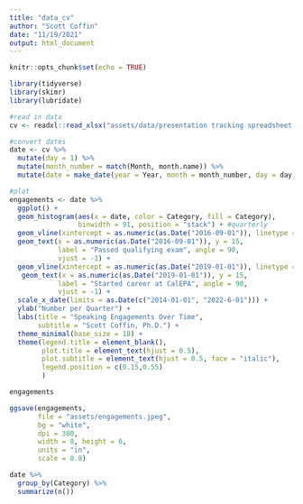 ```yaml
---
title: "data_cv"
author: "Scott Coffin"
date: "11/19/2021"
output: html_document
---
```


```r
knitr::opts_chunk$set(echo = TRUE)
```

```r
library(tidyverse)
library(skimr)
library(lubridate)
```

```r
#read in data
cv <- readxl::read_xlsx("assets/data/presentation tracking spreadsheet.xlsx")

#convert dates
date <- cv %>% 
  mutate(day = 1) %>% 
  mutate(month_number = match(Month, month.name)) %>% 
  mutate(date = make_date(year = Year, month = month_number, day = day))

#plot
engagements <- date %>% 
  ggplot() +
  geom_histogram(aes(x = date, color = Category, fill = Category),
                 binwidth = 91, position = "stack") + #quarterly
  geom_vline(xintercept = as.numeric(as.Date("2016-09-01")), linetype = 2) +
  geom_text(x = as.numeric(as.Date("2016-09-01")), y = 15,
            label = "Passed qualifying exam", angle = 90,
            vjust = -1) +
  geom_vline(xintercept = as.numeric(as.Date("2019-01-01")), linetype = 2) +
   geom_text(x = as.numeric(as.Date("2019-01-01")), y = 15,
            label = "Started career at CalEPA", angle = 90,
            vjust = -1) +
  scale_x_date(limits = as.Date(c("2014-01-01", "2022-6-01"))) +
  ylab("Number per Quarter") +
  labs(title = "Speaking Engagements Over Time",
       subtitle = "Scott Coffin, Ph.D.") +
  theme_minimal(base_size = 18) +
  theme(legend.title = element_blank(),
        plot.title = element_text(hjust = 0.5),
        plot.subtitle = element_text(hjust = 0.5, face = "italic"),
        legend.position = c(0.15,0.55)
        )

engagements
```
 
```r
ggsave(engagements,
       file = "assets/engagements.jpeg",
       bg = "white",
       dpi = 300,
       width = 8, height = 6,
       units = "in",
       scale = 0.8)
```
 
```r
date %>%
  group_by(Category) %>% 
  summarize(n())
```
 
 